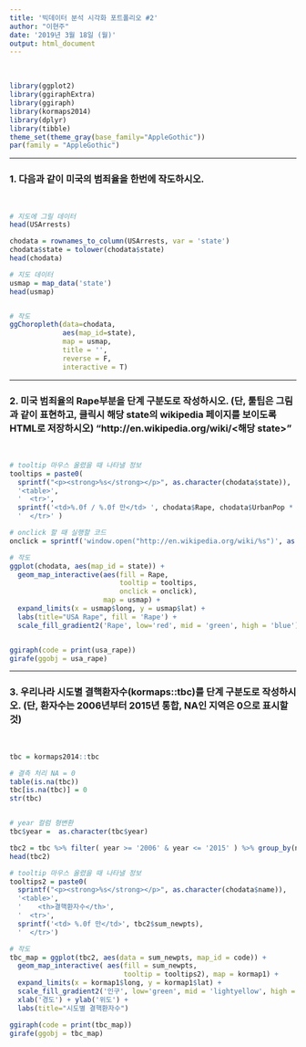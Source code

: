 ```yaml
---
title: '빅데이터 분석 시각화 포트폴리오 #2'
author: "이현주"
date: '2019년 3월 18일 (월)'
output: html_document
---
```


<br>


```r
library(ggplot2)
library(ggiraphExtra)
library(ggiraph)
library(kormaps2014)
library(dplyr)
library(tibble)  
theme_set(theme_gray(base_family="AppleGothic"))
par(family = "AppleGothic")
```

----

### 1. 다음과 같이 미국의 범죄율을 한번에 작도하시오.

<br>

```r

# 지도에 그릴 데이터
head(USArrests)

chodata = rownames_to_column(USArrests, var = 'state')
chodata$state = tolower(chodata$state)
head(chodata)

# 지도 데이터
usmap = map_data('state')
head(usmap)


# 작도
ggChoropleth(data=chodata, 
             aes(map_id=state),
             map = usmap,
             title = '',
             reverse = F,
             interactive = T)

```

----

### 2. 미국 범죄율의 Rape부분을 단계 구분도로 작성하시오. (단, 툴팁은 그림과 같이 표현하고,  클릭시 해당 state의 wikipedia 페이지를 보이도록 HTML로 저장하시오) "http://en.wikipedia.org/wiki/<해당 state>"

<br>

```r
# tooltip 마우스 올렸을 때 나타낼 정보
tooltips = paste0(
  sprintf("<p><strong>%s</strong></p>", as.character(chodata$state)),
  '<table>',
  '  <tr>',
  sprintf('<td>%.0f / %.0f 만</td> ', chodata$Rape, chodata$UrbanPop * 10),
  '  </tr>' )

# onclick 할 때 실행할 코드
onclick = sprintf('window.open("http://en.wikipedia.org/wiki/%s")', as.character(chodata$state))

# 작도
ggplot(chodata, aes(map_id = state)) + 
  geom_map_interactive(aes(fill = Rape,
                           tooltip = tooltips,
                           onclick = onclick),
                       map = usmap) + 
  expand_limits(x = usmap$long, y = usmap$lat) +
  labs(title="USA Rape", fill = 'Rape') + 
  scale_fill_gradient2('Rape', low='red', mid = 'green', high = 'blue') -> usa_rape


ggiraph(code = print(usa_rape))
girafe(ggobj = usa_rape)


```


----
### 3. 우리나라 시도별 결핵환자수(kormaps::tbc)를 단계 구분도로 작성하시오. (단, 환자수는 2006년부터 2015년 통합, NA인 지역은 0으로 표시할 것)

<br>
```r
tbc = kormaps2014::tbc

# 결측 처리 NA = 0
table(is.na(tbc))
tbc[is.na(tbc)] = 0   
str(tbc)


# year 컬럼 형변환
tbc$year =  as.character(tbc$year)

tbc2 = tbc %>% filter( year >= '2006' & year <= '2015' ) %>% group_by(name, code) %>% summarise(sum_newpts = sum(NewPts))
head(tbc2)

# tooltip 마우스 올렸을 때 나타낼 정보
tooltips2 = paste0(
  sprintf("<p><strong>%s</strong></p>", as.character(chodata$name)),
  '<table>',
  '    <th>결핵환자수</th>',
  '  <tr>',
  sprintf('<td> %.0f 만</td>', tbc2$sum_newpts),
  '  </tr>')

# 작도
tbc_map = ggplot(tbc2, aes(data = sum_newpts, map_id = code)) +
  geom_map_interactive( aes(fill = sum_newpts,
                            tooltip = tooltips2), map = kormap1) + 
  expand_limits(x = kormap1$long, y = kormap1$lat) +
  scale_fill_gradient2('인구', low='green', mid = 'lightyellow', high = 'red') +
  xlab('경도') + ylab('위도') + 
  labs(title="시도별 결핵환자수")

ggiraph(code = print(tbc_map))
girafe(ggobj = tbc_map)

```
